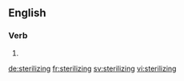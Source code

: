 
==English==

===Verb===
{{head|en|present participle}}

# {{present participle of|sterilize|lang=en}}

[[de:sterilizing]]
[[fr:sterilizing]]
[[sv:sterilizing]]
[[vi:sterilizing]]